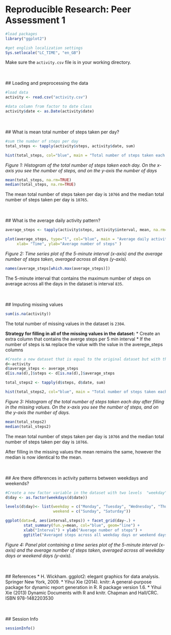 # Reproducible Research: Peer Assessment 1
```r
#load packages
library("ggplot2")

#get english localization settings
Sys.setlocale("LC_TIME", "en_GB")
```
Make sure the `activity.csv` file is in your working directory.


<br><br>
## Loading and preprocessing the data
```r
#load data
activity <- read.csv("activity.csv")

#data column from factor to date class
activity$date <- as.Date(activity$date)

```

<br><br>
## What is mean total number of steps taken per day?
```r
#sum the number of steps per day
total_steps <- tapply(activity$steps, activity$date, sum)

hist(total_steps, col="blue", main = "Total number of steps taken each day", xlab = " Total number of steps")
```

_Figure 1: Histogram of the total number of steps taken each day. On the x-axis you see the number of steps, and on the y-axis the number of days_


```r
mean(total_steps, na.rm=TRUE)
median(total_steps, na.rm=TRUE)

```

The mean total number of steps taken per day is `10766` and the median total number of steps taken per day is `10765`.

<br><br>
## What is the average daily activity pattern?
```r
average_steps <- tapply(activity$steps, activity$interval, mean, na.rm=TRUE)

plot(average_steps, type="l", col="blue", main = "Average daily activity pattern", 
     xlab= "Time", ylab="Average number of steps" )
```

_Figure 2: Time series plot of the 5-minute interval (x-axis) and the average number of steps taken, averaged across all days (y-axis)._


```r
names(average_steps[which.max(average_steps)])
```

The 5-minute interval that contains the maximum number of steps on average across all the days in the dataset is interval `835`.

<br><br>
## Imputing missing values

```r
sum(is.na(activity))
```

The total number of missing values in the dataset is `2304`.

**Strategy for filling in all of the missing values in the dataset:**
* Create an extra column that contains the averge steps per 5 min interval
* If the number of steps is `NA` replace the value with the value in the averege_steps columns

```r
#Create a new dataset that is equal to the original dataset but with the missing data filled in.
d<-activity
d$average_steps <- average_steps
d[is.na(d),]$steps <- d[is.na(d),]$average_steps
```

```r
total_steps2 <- tapply(d$steps, d$date, sum)

hist(total_steps2, col="blue", main = "Total number of steps taken each day", xlab = " Total number of steps")
```

_Figure 3: Histogram of the total number of steps taken each day after filling in the missing values. On the x-axis you see the number of steps, and on the y-axis the number of days._

```r
mean(total_steps2)
median(total_steps2)
```
The mean total number of steps taken per day is `10766` and the median total number of steps taken per day is `10766`.

After filling in the missing values the mean remains the same, however the median is now identical to the mean. 

<br><br>
## Are there differences in activity patterns between weekdays and weekends?

```r
#Create a new factor variable in the dataset with two levels  "weekday" and "weekend" 
d$day <- as.factor(weekdays(d$date))

levels(d$day)<- list(weekday = c("Monday", "Tuesday", "Wednesday", "Thursday", "Friday"),
                     weekend = c("Sunday", "Saturday"))

```

```r
ggplot(data=d, aes(interval,steps)) + facet_grid(day~.) + 
        stat_summary(fun.y=mean, col="blue", geom="line") +
        xlab("Interval") + ylab("Average number of steps") +
        ggtitle("Averaged steps across all weekday days or weekend days")

```

_Figure 4: Panel plot containing a time series plot of the 5-minute interval (x-axis) and the average number of steps taken, averaged across all weekday days or weekend days (y-axis)._


<br><br>
## References
* H. Wickham. ggplot2: elegant graphics for data analysis. Springer New York, 2009.
* Yihui Xie (2014). knitr: A general-purpose package for dynamic report generation in R. R package version 1.6.
* Yihui Xie (2013) Dynamic Documents with R and knitr. Chapman and Hall/CRC. ISBN 978-1482203530


<br><br>
## Session Info
```r
sessionInfo()

```
